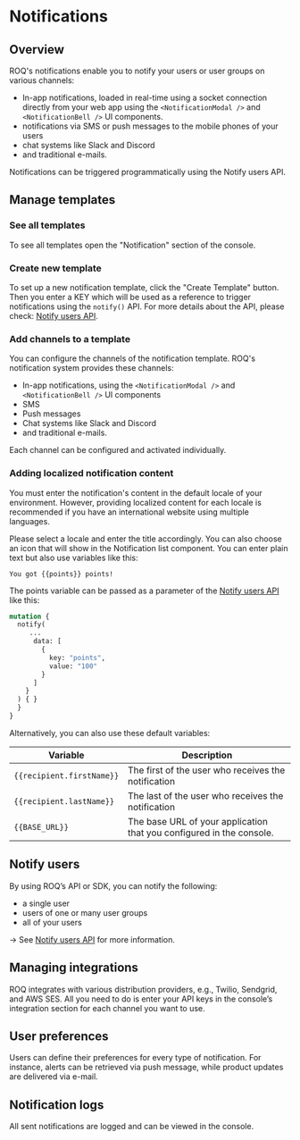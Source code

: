 
# Notifications

## Overview

ROQ's notifications enable you to notify your users or user groups on various channels:
* In-app notifications, loaded in real-time using a socket connection directly from your web app using
the `<NotificationModal />` and `<NotificationBell />` UI components.
* notifications via SMS or push messages to the mobile phones of your users
* chat systems like Slack and Discord
* and traditional e-mails.

Notifications can be triggered programmatically using the Notify users API.

## Manage templates

### See all templates

To see all templates open the "Notification" section of the console.

### Create new template

To set up a new notification template, click the "Create Template" button. Then you enter a KEY which will be used as a
reference to trigger notifications using the `notify()` API. For more details about the API, please check: [Notify users
API]().

### Add channels to a template

You can configure the channels of the notification template. ROQ's notification system provides these channels:

* In-app notifications, using the `<NotificationModal />` and `<NotificationBell />` UI components
* SMS
* Push messages
* Chat systems like Slack and Discord
* and traditional e-mails.

Each channel can be configured and activated individually.

### Adding localized notification content

You must enter the notification's content in the default locale of your environment. However, providing localized
content for each locale is recommended if you have an international website using multiple languages.

Please select a locale and enter the title accordingly. You can also choose an icon that will show in the Notification
list component. You can enter plain text but also use variables like this:

```text
You got {{points}} points!
```

The points variable can be passed as a parameter of the [Notify users API]() like this:

```graphql
mutation {
  notify(
     ...
      data: [
        {
          key: "points",
          value: "100"
        }
      ]
    }
  ) { }
  }
}
```

Alternatively, you can also use these default variables:

| Variable                  | Description                                                          |
|---------------------------|----------------------------------------------------------------------|
| `{{recipient.firstName}}` | The first of the user who receives the notification                  |
| `{{recipient.lastName}}`  | The last of the user who receives the notification                   |
| `{{BASE_URL}}`            | The base URL of your application that you configured in the console. |

## Notify users
By using ROQ’s API or SDK, you can notify the following:
* a single user
* users of one or many user groups
* all of your users

→ See [Notify users API]() for more information.

## Managing integrations
ROQ integrates with various distribution providers, e.g., Twilio, Sendgrid, and AWS SES. All you need to do is enter your API keys in the console’s integration section for each channel you want to use.

## User preferences
Users can define their preferences for every type of notification. For instance, alerts can be retrieved via push message, while product updates are delivered via e-mail.

## Notification logs
All sent notifications are logged and can be viewed in the console.

